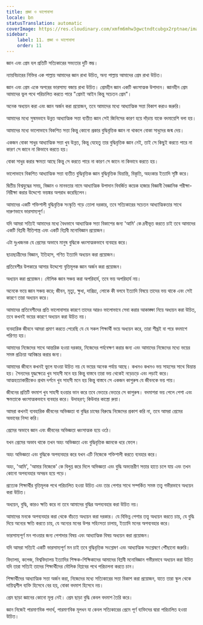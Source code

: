 ```yaml
---
title: প্রজ্ঞা ও ভালোবাসা
locale: bn
statusTranslation: automatic
coverImage: https://res.cloudinary.com/xmfm6mhw3gwctndtcubgx2rptnae/image/upload/v1740337243/small_cover_educacion_fundamental_a051170f1c.webp
sidebar:
    label: 11. প্রজ্ঞা ও ভালোবাসা
    order: 11
---
```

জ্ঞান এবং প্রেম হল প্রতিটি সত্যিকারের সভ্যতার দুটি স্তম্ভ।

ন্যায়বিচারের নিক্তির এক পাল্লায় আমাদের জ্ঞান রাখা উচিত, অন্য পাল্লায় আমাদের প্রেম রাখা উচিত।

জ্ঞান এবং প্রেম একে অপরের ভারসাম্য বজায় রাখা উচিত। প্রেমহীন জ্ঞান একটি ধ্বংসাত্মক উপাদান। জ্ঞানহীন প্রেম আমাদের ভুল পথে পরিচালিত করতে পারে "প্রেমই আইন কিন্তু সচেতন প্রেম"।

অনেক অধ্যয়ন করা এবং জ্ঞান অর্জন করা প্রয়োজন, তবে আমাদের মধ্যে আধ্যাত্মিক সত্তা বিকাশ করাও জরুরি।

আমাদের মধ্যে সুষমভাবে উন্নত আধ্যাত্মিক সত্তা ব্যতীত জ্ঞান সেই জিনিসের কারণ হয়ে দাঁড়ায় যাকে বদমায়েশি বলা হয়।

আমাদের মধ্যে ভালোভাবে বিকশিত সত্তা কিন্তু কোনো প্রকার বুদ্ধিবৃত্তিক জ্ঞান না থাকলে বোকা সাধুদের জন্ম দেয়।

একজন বোকা সাধুর আধ্যাত্মিক সত্তা খুব উন্নত, কিন্তু যেহেতু তার বুদ্ধিবৃত্তিক জ্ঞান নেই, তাই সে কিছুই করতে পারে না কারণ সে জানে না কিভাবে করতে হয়।

বোকা সাধুর করার ক্ষমতা আছে কিন্তু সে করতে পারে না কারণ সে জানে না কিভাবে করতে হয়।

ভালোভাবে বিকশিত আধ্যাত্মিক সত্তা ব্যতীত বুদ্ধিবৃত্তিক জ্ঞান বুদ্ধিবৃত্তিক বিভ্রান্তি, বিকৃতি, অহংকার ইত্যাদি সৃষ্টি করে।

দ্বিতীয় বিশ্বযুদ্ধের সময়, বিজ্ঞান ও মানবতার নামে আধ্যাত্মিক উপাদান বিবর্জিত কয়েক হাজার বিজ্ঞানী বৈজ্ঞানিক পরীক্ষা-নিরীক্ষা করার উদ্দেশ্যে ভয়ঙ্কর অপরাধ করেছিলেন।

আমাদের একটি শক্তিশালী বুদ্ধিবৃত্তিক সংস্কৃতি গড়ে তোলা দরকার, তবে সত্যিকারের সচেতন আধ্যাত্মিকতার সাথে দারুণভাবে ভারসাম্যপূর্ণ।

যদি আমরা সত্যিই আমাদের মধ্যে বৈধভাবে আধ্যাত্মিক সত্তা বিকাশের জন্য 'আমি' কে দ্রবীভূত করতে চাই তবে আমাদের একটি বিপ্লবী নীতিশাস্ত্র এবং একটি বিপ্লবী মনোবিজ্ঞান প্রয়োজন।

এটা দুঃখজনক যে প্রেমের অভাবে মানুষ বুদ্ধিকে ধ্বংসাত্মকভাবে ব্যবহার করে।

ছাত্রছাত্রীদের বিজ্ঞান, ইতিহাস, গণিত ইত্যাদি অধ্যয়ন করা প্রয়োজন।

প্রতিবেশীর উপকারে আসার উদ্দেশ্যে বৃত্তিমূলক জ্ঞান অর্জন করা প্রয়োজন।

অধ্যয়ন করা প্রয়োজন। মৌলিক জ্ঞান সঞ্চয় করা অপরিহার্য, তবে ভয় অপরিহার্য নয়।

অনেকে ভয়ে জ্ঞান সঞ্চয় করে; জীবন, মৃত্যু, ক্ষুধা, দারিদ্র্য, লোকে কী বলবে ইত্যাদি বিষয়ে তাদের ভয় থাকে এবং সেই কারণে তারা অধ্যয়ন করে।

আমাদের প্রতিবেশীদের প্রতি ভালোবাসার কারণে তাদের আরও ভালোভাবে সেবা করার আকাঙ্ক্ষা নিয়ে অধ্যয়ন করা উচিত, তবে কখনই ভয়ের কারণে অধ্যয়ন করা উচিত নয়।

ব্যবহারিক জীবনে আমরা প্রমাণ করতে পেরেছি যে যে সকল শিক্ষার্থী ভয়ে অধ্যয়ন করে, তারা শীঘ্রই বা পরে বদমাশে পরিণত হয়।

আমাদের নিজেদের সাথে আন্তরিক হওয়া দরকার, নিজেদের পর্যবেক্ষণ করার জন্য এবং আমাদের নিজেদের মধ্যে ভয়ের সমস্ত প্রক্রিয়া আবিষ্কার করার জন্য।

আমাদের জীবনে কখনই ভুলে যাওয়া উচিত নয় যে ভয়ের অনেক পর্যায় আছে। কখনও কখনও ভয় সাহসের সাথে বিভ্রান্ত হয়। সৈন্যদের যুদ্ধক্ষেত্রে খুব সাহসী মনে হয় কিন্তু বাস্তবে তারা ভয় থেকেই নড়েচড়ে এবং লড়াই করে। আত্মহত্যাকারীকেও প্রথম দর্শনে খুব সাহসী মনে হয় কিন্তু বাস্তবে সে একজন কাপুরুষ যে জীবনকে ভয় পায়।

জীবনের প্রতিটি বদমাশ খুব সাহসী হওয়ার ভান করে তবে ভেতরে ভেতরে সে কাপুরুষ। বদমাশরা ভয় পেলে পেশা এবং ক্ষমতাকে ধ্বংসাত্মকভাবে ব্যবহার করে। উদাহরণ; কিউবার কাস্ত্রো রুয়া।

আমরা কখনই ব্যবহারিক জীবনের অভিজ্ঞতা বা বুদ্ধির চাষের বিরুদ্ধে নিজেদের প্রকাশ করি না, তবে আমরা প্রেমের অভাবের নিন্দা করি।

প্রেমের অভাবে জ্ঞান এবং জীবনের অভিজ্ঞতা ধ্বংসাত্মক হয়ে ওঠে।

যখন প্রেমের অভাব থাকে তখন অহং অভিজ্ঞতা এবং বুদ্ধিবৃত্তিক জ্ঞানকে ধরে ফেলে।

অহং অভিজ্ঞতা এবং বুদ্ধিকে অপব্যবহার করে যখন এটি নিজেকে শক্তিশালী করতে ব্যবহার করে।

অহং, 'আমি', 'আমার নিজেকে' কে বিলুপ্ত করে দিলে অভিজ্ঞতা এবং বুদ্ধি অভ্যন্তরীণ সত্তার হাতে চলে যায় এবং তখন কোনো অপব্যবহার অসম্ভব হয়ে পড়ে।

প্রত্যেক শিক্ষার্থীর বৃত্তিমূলক পথে পরিচালিত হওয়া উচিত এবং তার পেশার সাথে সম্পর্কিত সমস্ত তত্ত্ব গভীরভাবে অধ্যয়ন করা উচিত।

অধ্যয়ন, বুদ্ধি, কারও ক্ষতি করে না তবে আমাদের বুদ্ধির অপব্যবহার করা উচিত নয়।

আমাদের মনকে অপব্যবহার করা থেকে বাঁচতে অধ্যয়ন করা দরকার। যে বিভিন্ন পেশার তত্ত্ব অধ্যয়ন করতে চায়, যে বুদ্ধি দিয়ে অন্যের ক্ষতি করতে চায়, যে অন্যের মনের উপর সহিংসতা চালায়, ইত্যাদি মনের অপব্যবহার করে।

ভারসাম্যপূর্ণ মন পাওয়ার জন্য পেশাদার বিষয় এবং আধ্যাত্মিক বিষয় অধ্যয়ন করা প্রয়োজন।

যদি আমরা সত্যিই একটি ভারসাম্যপূর্ণ মন চাই তবে বুদ্ধিবৃত্তিক সংশ্লেষণ এবং আধ্যাত্মিক সংশ্লেষণে পৌঁছানো জরুরি।

বিদ্যালয়, কলেজ, বিশ্ববিদ্যালয় ইত্যাদির শিক্ষক-শিক্ষিকাদের আমাদের বিপ্লবী মনোবিজ্ঞান গভীরভাবে অধ্যয়ন করা উচিত যদি তারা সত্যিই তাদের শিক্ষার্থীদের মৌলিক বিপ্লবের পথে পরিচালনা করতে চান।

শিক্ষার্থীদের আধ্যাত্মিক সত্তা অর্জন করা, নিজেদের মধ্যে সত্যিকারের সত্তা বিকাশ করা প্রয়োজন, যাতে তারা স্কুল থেকে দায়িত্বশীল ব্যক্তি হিসেবে বের হয়, বোকা বদমাশ হিসেবে নয়।

প্রেম ছাড়া জ্ঞানের কোনো মূল্য নেই। প্রেম ছাড়া বুদ্ধি কেবল বদমাশ তৈরি করে।

জ্ঞান নিজেই পারমাণবিক পদার্থ, পারমাণবিক মূলধন যা কেবল সত্যিকারের প্রেমে পূর্ণ ব্যক্তিদের দ্বারা পরিচালিত হওয়া উচিত।

